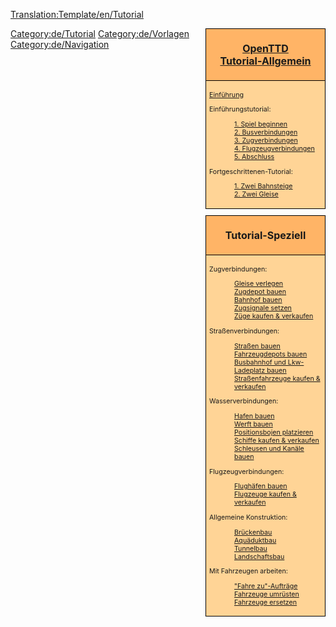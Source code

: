 <noinclude>[[Translation:Template/en/Tutorial]]</noinclude>
<div style="float:right; padding-left:12px; background:none;">
<div style="width:180px; border:1px solid #000000; background:#ffb466; padding:5px; -moz-border-radius-topleft:5px; -moz-border-radius-topright:5px; font-size: 12pt;">
<center><strong><font size="3">[[Main/de/OpenTTD|OpenTTD]]<br>[[Main/de/Tutorial|Tutorial-Allgemein]]</font></strong></center>
</div>
<div style="width:180px;  border:1px solid black; border-top-width: 0px; background:#ffd496; padding:5px; font-size: 8pt;">
[[Main/de/Einführung|Einführung]]

Einführungstutorial:
:[[Main/de/Tutorial|1. Spiel beginnen]]
:[[Main/de/Tutorial/Busverbindungen|2. Busverbindungen]]
:[[Main/de/Tutorial/Zugverbindungen|3. Zugverbindungen]]
:[[Main/de/Tutorial/Flugzeugverbindungen|4. Flugzeugverbindungen]]
:[[Main/de/Tutorial/Abschluss|5. Abschluss]]

Fortgeschrittenen-Tutorial:
:[[Main/de/Tutorial/Zwei Bahnsteige|1. Zwei Bahnsteige]]
:[[Main/de/Tutorial/Zwei Gleise|2. Zwei Gleise]]

</div>

<div style="width:180px; border:1px solid #000000; background:#ffb466; padding:5px; font-size: 12pt; margin-top: 10px;">
<center><strong><font size="3">Tutorial-Speziell</font></strong></center>
</div>
<div style="width:180px;  border:1px solid black; border-top-width: 0px; background:#ffd496; padding:5px; -moz-border-radius-bottomleft:5px; -moz-border-radius-bottomright:8px; font-size: 8pt;">
<span style="font-weight:bold;">

Zugverbindungen:
:[[Main/de/Gleise verlegen|Gleise verlegen]]
:[[Main/de/Zugdepot bauen|Zugdepot bauen]]
:[[Main/de/Bahnhof bauen|Bahnhof bauen]]
:[[Main/de/Gleissignale setzen|Zugsignale setzen]]
:[[Main/de/Züge kaufen und verkaufen|Züge kaufen &amp; verkaufen]]

Straßenverbindungen:
:[[Main/de/Straßen bauen|Straßen bauen]]
:[[Main/de/Fahrzeugdepots bauen|Fahrzeugdepots bauen]]
:[[Main/de/Busbahnhof und Lkw-Ladeplatz bauen|Busbahnhof und Lkw-Ladeplatz bauen]]
:[[Main/de/Straßenfahrzeuge kaufen und verkaufen|Straßenfahrzeuge kaufen &amp; verkaufen]]

Wasserverbindungen:
:[[Main/de/Hafen bauen|Hafen bauen]]
:[[Main/de/Werft bauen|Werft bauen]]
:[[Main/de/Positionsbojen platzieren|Positionsbojen platzieren]]
:[[Main/de/Schiffe kaufen und verkaufen|Schiffe kaufen &amp; verkaufen]]
:[[Main/de/Schleusen und Kanäle bauen|Schleusen und Kanäle bauen]]

Flugzeugverbindungen:
:[[Main/de/Flughäfen bauen|Flughäfen bauen]]
:[[Main/de/Flugzeuge kaufen und verkaufen|Flugzeuge kaufen &amp; verkaufen]]

Allgemeine Konstruktion:
:[[Main/de/Brückenbau|Brückenbau]]
:[[Main/de/Aquäduktbau|Aquäduktbau]]
:[[Main/de/Tunnelbau|Tunnelbau]]
:[[Main/de/Landschaftsbau|Landschaftsbau]]

Mit Fahrzeugen arbeiten:
:[[Main/en/Aufträge/De#Fahre zu|"Fahre zu"-Aufträge]]
:[[Main/de/Umrüsten|Fahrzeuge umrüsten]]
:[[Main/de/Fahrzeuge ersetzen|Fahrzeuge ersetzen]]

</span>
</div>
</div><includeonly>[[Category:de/Tutorial]]</includeonly><noinclude>

[[Category:de/Vorlagen]][[Category:de/Navigation]]
</noinclude>